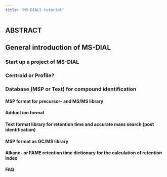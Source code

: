 ```yaml
---
title: "MS-DIAL5 tutorial"
---
```


## ABSTRACT

## General introduction of MS-DIAL

### Start up a project of MS-DIAL

### Centroid or Profile?

### Database (MSP or Text) for compound identification

#### MSP format for precursor- and MS/MS library

#### Adduct ion format

#### Text format library for retention time and accurate mass search (post identification)

#### MSP format as GC/MS library

#### Alkane- or FAME retention time dictionary for the calculation of retention index

**FAQ**
